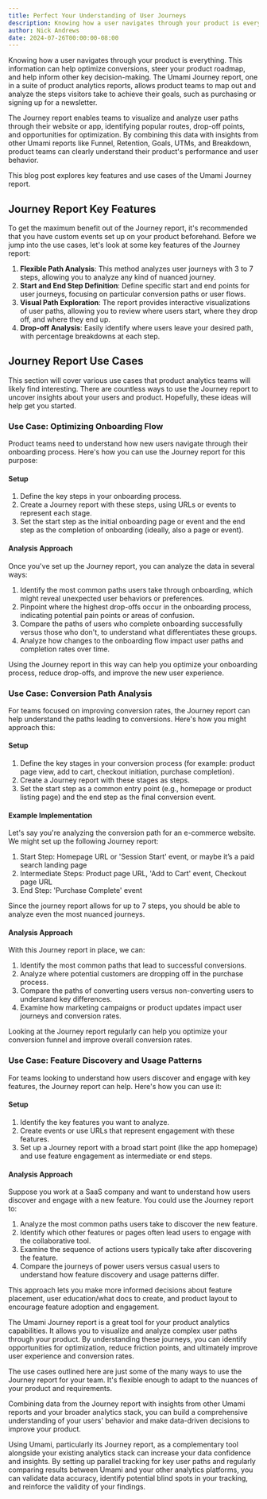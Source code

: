 ```yaml
---
title: Perfect Your Understanding of User Journeys
description: Knowing how a user navigates through your product is everything.
author: Nick Andrews
date: 2024-07-26T00:00:00-08:00
---
```


Knowing how a user navigates through your product is everything. This information can help optimize conversions, steer your product roadmap, and help inform other key decision-making. The Umami Journey report, one in a suite of product analytics reports, allows product teams to map out and analyze the steps visitors take to achieve their goals, such as purchasing or signing up for a newsletter.

The Journey report enables teams to visualize and analyze user paths through their website or app, identifying popular routes, drop-off points, and opportunities for optimization. By combining this data with insights from other Umami reports like Funnel, Retention, Goals, UTMs, and Breakdown, product teams can clearly understand their product's performance and user behavior.

This blog post explores key features and use cases of the Umami Journey report.

## Journey Report Key Features

To get the maximum benefit out of the Journey report, it's recommended that you have custom events set up on your product beforehand. Before we jump into the use cases, let's look at some key features of the Journey report:

1. **Flexible Path Analysis**: This method analyzes user journeys with 3 to 7 steps, allowing you to analyze any kind of nuanced journey.
2. **Start and End Step Definition**: Define specific start and end points for user journeys, focusing on particular conversion paths or user flows.
3. **Visual Path Exploration**: The report provides interactive visualizations of user paths, allowing you to review where users start, where they drop off, and where they end up.
4. **Drop-off Analysis**: Easily identify where users leave your desired path, with percentage breakdowns at each step.

## Journey Report Use Cases

This section will cover various use cases that product analytics teams will likely find interesting. There are countless ways to use the Journey report to uncover insights about your users and product. Hopefully, these ideas will help get you started.

### Use Case: Optimizing Onboarding Flow

Product teams need to understand how new users navigate through their onboarding process. Here's how you can use the Journey report for this purpose:

#### Setup

1. Define the key steps in your onboarding process.
2. Create a Journey report with these steps, using URLs or events to represent each stage.
3. Set the start step as the initial onboarding page or event and the end step as the completion of onboarding (ideally, also a page or event).

#### Analysis Approach

Once you've set up the Journey report, you can analyze the data in several ways:

1. Identify the most common paths users take through onboarding, which might reveal unexpected user behaviors or preferences.
2. Pinpoint where the highest drop-offs occur in the onboarding process, indicating potential pain points or areas of confusion.
3. Compare the paths of users who complete onboarding successfully versus those who don't, to understand what differentiates these groups.
4. Analyze how changes to the onboarding flow impact user paths and completion rates over time.

Using the Journey report in this way can help you optimize your onboarding process, reduce drop-offs, and improve the new user experience.

### Use Case: Conversion Path Analysis

For teams focused on improving conversion rates, the Journey report can help understand the paths leading to conversions. Here's how you might approach this:

#### Setup

1. Define the key stages in your conversion process (for example: product page view, add to cart, checkout initiation, purchase completion).
2. Create a Journey report with these stages as steps.
3. Set the start step as a common entry point (e.g., homepage or product listing page) and the end step as the final conversion event.

#### Example Implementation

Let's say you're analyzing the conversion path for an e-commerce website. We might set up the following Journey report:

1. Start Step: Homepage URL or 'Session Start' event, or maybe it’s a paid search landing page
2. Intermediate Steps: Product page URL, 'Add to Cart' event, Checkout page URL
3. End Step: 'Purchase Complete' event

Since the journey report allows for up to 7 steps, you should be able to analyze even the most nuanced journeys.

#### Analysis Approach

With this Journey report in place, we can:

1. Identify the most common paths that lead to successful conversions.
2. Analyze where potential customers are dropping off in the purchase process.
3. Compare the paths of converting users versus non-converting users to understand key differences.
4. Examine how marketing campaigns or product updates impact user journeys and conversion rates.

Looking at the Journey report regularly can help you optimize your conversion funnel and improve overall conversion rates.

### Use Case: Feature Discovery and Usage Patterns

For teams looking to understand how users discover and engage with key features, the Journey report can help. Here's how you can use it:

#### Setup

1. Identify the key features you want to analyze.
2. Create events or use URLs that represent engagement with these features.
3. Set up a Journey report with a broad start point (like the app homepage) and use feature engagement as intermediate or end steps.

#### Analysis Approach

Suppose you work at a SaaS company and want to understand how users discover and engage with a new feature. You could use the Journey report to:

1. Analyze the most common paths users take to discover the new feature.
2. Identify which other features or pages often lead users to engage with the collaborative tool.
3. Examine the sequence of actions users typically take after discovering the feature.
4. Compare the journeys of power users versus casual users to understand how feature discovery and usage patterns differ.

This approach lets you make more informed decisions about feature placement, user education/what docs to create, and product layout to encourage feature adoption and engagement.

The Umami Journey report is a great tool for your product analytics capabilities. It allows you to visualize and analyze complex user paths through your product. By understanding these journeys, you can identify opportunities for optimization, reduce friction points, and ultimately improve user experience and conversion rates.

The use cases outlined here are just some of the many ways to use the Journey report for your team. It's flexible enough to adapt to the nuances of your product and requirements.

Combining data from the Journey report with insights from other Umami reports and your broader analytics stack, you can build a comprehensive understanding of your users' behavior and make data-driven decisions to improve your product.

Using Umami, particularly its Journey report, as a complementary tool alongside your existing analytics stack can increase your data confidence and insights. By setting up parallel tracking for key user paths and regularly comparing results between Umami and your other analytics platforms, you can validate data accuracy, identify potential blind spots in your tracking, and reinforce the validity of your findings.
